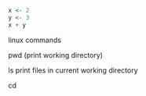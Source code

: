 ```r
x <- 2
y <- 3 
x + y 
```
linux commands 

pwd 
(print working directory)

ls 
print files in current working directory 

cd 







